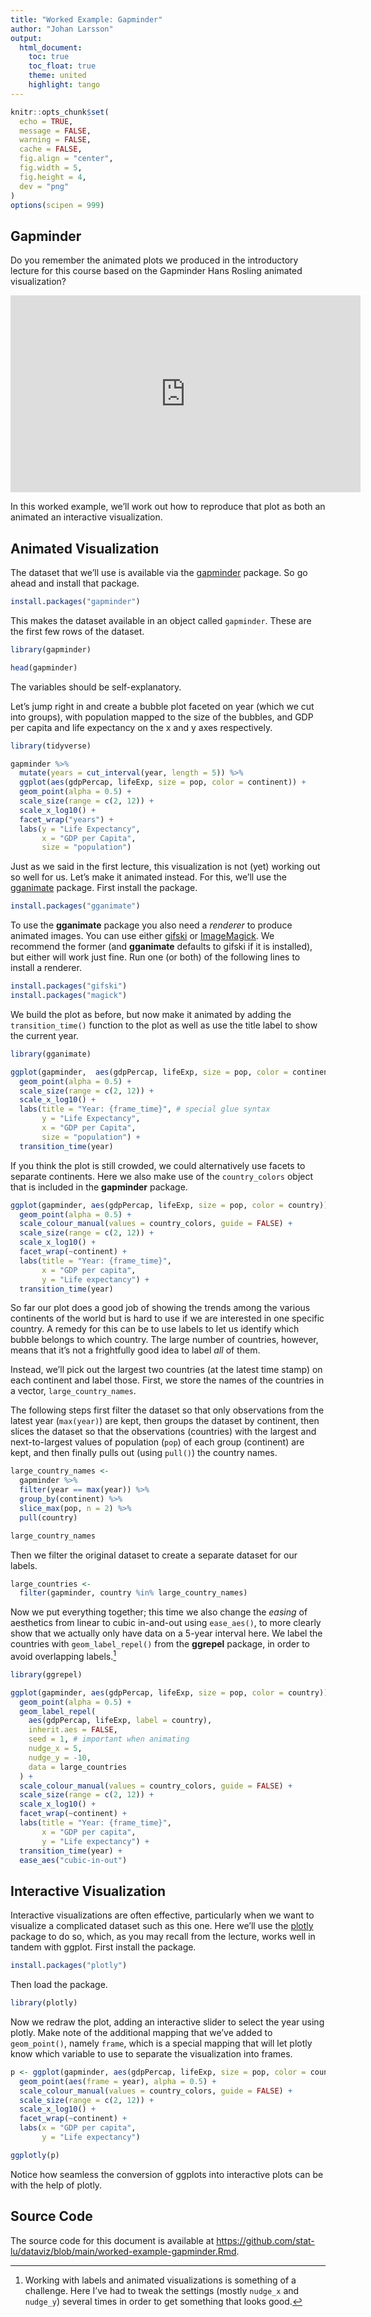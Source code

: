 ```yaml
---
title: "Worked Example: Gapminder"
author: "Johan Larsson"
output:
  html_document:
    toc: true
    toc_float: true
    theme: united
    highlight: tango
---
```


```r

knitr::opts_chunk$set(
  echo = TRUE,
  message = FALSE,
  warning = FALSE,
  cache = FALSE,
  fig.align = "center",
  fig.width = 5,
  fig.height = 4,
  dev = "png"
)
options(scipen = 999)
```

## Gapminder

Do you remember the animated plots we produced in the introductory
lecture for this course based on the Gapminder Hans Rosling
animated visualization?

<iframe width="560" height="315" src="https://youtu.be/jbkSRLYSojo?rel=0" frameborder="0" allowfullscreen></iframe>

In this worked example, we'll work out how to
reproduce that plot as both an animated an interactive visualization.

## Animated Visualization

The dataset that we'll use is available via the
[gapminder](https://CRAN.R-project.org/package=gapminder) package. So go
ahead and install that package.

```r
install.packages("gapminder")
```

This makes the dataset available in an object called `gapminder`. These
are the first few rows of the dataset.

```r
library(gapminder)

head(gapminder)
```

The variables should be self-explanatory.

Let's jump right in and create a bubble plot faceted on year (which we cut
into groups), with population mapped to the size of the bubbles, and
GDP per capita and life expectancy on the x and y axes respectively.

```r
library(tidyverse)

gapminder %>%
  mutate(years = cut_interval(year, length = 5)) %>%
  ggplot(aes(gdpPercap, lifeExp, size = pop, color = continent)) +
  geom_point(alpha = 0.5) +
  scale_size(range = c(2, 12)) +
  scale_x_log10() +
  facet_wrap("years") +
  labs(y = "Life Expectancy",
       x = "GDP per Capita",
       size = "population")
```

Just as we said in the first lecture, this visualization is not (yet) working
out so well for us. Let's make it animated instead. For this, we'll use
the [gganimate](https://CRAN.R-project.org/package=gganimate) package.
First install the package.

```r
install.packages("gganimate")
```

To use the **gganimate** package you also need a *renderer* to produce
animated images. You can use either [gifski](https://gif.ski/) or
[ImageMagick](https://imagemagick.org/). We recommend the former (and
**gganimate** defaults to gifski if it is installed), but either
will work just fine. Run one (or both) of the following lines to
install a renderer.

```r
install.packages("gifski")
install.packages("magick")
```

We build the plot as before, but now make it animated by adding
the `transition_time()` function to the plot as well as use the
title label to show the current year.

```r
library(gganimate)

ggplot(gapminder,  aes(gdpPercap, lifeExp, size = pop, color = continent)) +
  geom_point(alpha = 0.5) +
  scale_size(range = c(2, 12)) +
  scale_x_log10() +
  labs(title = "Year: {frame_time}", # special glue syntax
       y = "Life Expectancy",
       x = "GDP per Capita",
       size = "population") +
  transition_time(year)
```

If you think the plot is still crowded, we could alternatively use
facets to separate continents. Here we also make use of the
`country_colors` object that is included in the **gapminder** package.

```r
ggplot(gapminder, aes(gdpPercap, lifeExp, size = pop, color = country)) +
  geom_point(alpha = 0.5) +
  scale_colour_manual(values = country_colors, guide = FALSE) +
  scale_size(range = c(2, 12)) +
  scale_x_log10() +
  facet_wrap(~continent) +
  labs(title = "Year: {frame_time}",
       x = "GDP per capita",
       y = "Life expectancy") +
  transition_time(year)
```

So far our plot does a good job of showing the trends among the various
continents of the world but is hard to use if we are interested in one
specific country. A remedy for this can be to use labels to let us
identify which bubble belongs to which country. The large number of countries,
however, means that it's not a frightfully good idea to label *all* of them.

Instead, we'll pick out the largest two countries (at the latest
time stamp) on each continent and label those. First, we
store the names of the countries in a vector, `large_country_names`.

The following steps first filter the dataset so that only
observations from the latest year (`max(year)`) are kept, then groups the
dataset by continent, then slices the dataset so that the observations
(countries) with the largest and next-to-largest values of population (`pop`)
of each group (continent) are kept, and then finally pulls out (using `pull()`)
the country names.

```r
large_country_names <-
  gapminder %>%
  filter(year == max(year)) %>%
  group_by(continent) %>%
  slice_max(pop, n = 2) %>%
  pull(country)

large_country_names
```

Then we filter the original dataset to create a separate dataset for our
labels.

```r
large_countries <-
  filter(gapminder, country %in% large_country_names)
```

Now we put everything together; this time we also change the
*easing* of aesthetics from linear to cubic in-and-out using `ease_aes()`,
to more clearly show that we actually only have data on a 5-year interval here.
We label the countries with `geom_label_repel()` from the **ggrepel** package,
in order to avoid overlapping labels.^[Working with labels and animated
visualizations is something of a challenge. Here I've had to tweak the
settings (mostly `nudge_x` and `nudge_y`) several times in order to get
something that looks good.]

```r
library(ggrepel)

ggplot(gapminder, aes(gdpPercap, lifeExp, size = pop, color = country)) +
  geom_point(alpha = 0.5) +
  geom_label_repel(
    aes(gdpPercap, lifeExp, label = country),
    inherit.aes = FALSE,
    seed = 1, # important when animating
    nudge_x = 5,
    nudge_y = -10,
    data = large_countries
  ) +
  scale_colour_manual(values = country_colors, guide = FALSE) +
  scale_size(range = c(2, 12)) +
  scale_x_log10() +
  facet_wrap(~continent) +
  labs(title = "Year: {frame_time}",
       x = "GDP per capita",
       y = "Life expectancy") +
  transition_time(year) +
  ease_aes("cubic-in-out")
```

## Interactive Visualization

Interactive visualizations are often effective, particularly when
we want to visualize a complicated dataset such as this one.
Here we'll use the [plotly](https://CRAN.R-project.org/package=plotly) package
to do so, which, as you may recall from the lecture, works well in tandem
with ggplot. First install the package.

```r
install.packages("plotly")
```

Then load the package.

```r
library(plotly)
```

Now we redraw the plot, adding an interactive slider to select the year using
plotly. Make note of the additional mapping that we've
added to `geom_point()`, namely `frame`, which is a special
mapping that will let plotly know which variable to use to separate
the visualization into frames.

```r
p <- ggplot(gapminder, aes(gdpPercap, lifeExp, size = pop, color = country)) +
  geom_point(aes(frame = year), alpha = 0.5) +
  scale_colour_manual(values = country_colors, guide = FALSE) +
  scale_size(range = c(2, 12)) +
  scale_x_log10() +
  facet_wrap(~continent) +
  labs(x = "GDP per capita",
       y = "Life expectancy")

ggplotly(p)
```

Notice how seamless the conversion of ggplots into interactive plots can be
with the help of plotly.

## Source Code

The source code for this document is available at
<https://github.com/stat-lu/dataviz/blob/main/worked-example-gapminder.Rmd>.
